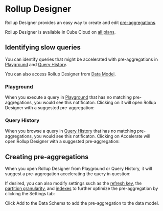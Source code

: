 # Rollup Designer

Rollup Designer provides an easy way to create and edit
[pre-aggregations][ref-caching-preaggs-gs].

<SuccessBox>

Rollup Designer is available in Cube Cloud on
[all plans](https://cube.dev/pricing).

</SuccessBox>

## Identifying slow queries

You can identify queries that might be accelerated with pre-aggregations in
[Playground][ref-playground] and [Query History][ref-query-history].

You can also access Rollup Designer from [Data Model][ref-data-model].

### Playground

When you execute a query in [Playground][ref-playground] that has no matching
pre-aggregations, you would see this notificaton. Clicking on it will open
Rollup Designer with a suggested pre-aggregation:

<Screenshot
  highlight="inset(22.5% 0 65% 72.5% round 10px)"
  src="https://ucarecdn.com/582acb98-373b-4617-9aa8-263b0653cd00/"
/>

### Query History

When you browse a query in [Query History][ref-query-history] that has no matching
pre-aggregations, you would see this notificaton. Clicking on <Btn>Accelerate</Btn>
will open Rollup Designer with a suggested pre-aggregation:

<Screenshot
  highlight="inset(37.5% 0 37.5% 5% round 10px)"
  src="https://ucarecdn.com/1105e459-66b5-440e-8ca1-53e93c912cb5/"
/>

## Creating pre-aggregations

When you open Rollup Designer from Playground or Query History, it will suggest
a pre-aggregation accelerating the query in question:

<Screenshot src="https://ucarecdn.com/d860dd55-4f94-46a1-ba64-53452ec267ba/" />

If desired, you can also modify settings such as the [refresh
key][ref-preaggs-ref-refreshkey], the [partition
granularity][ref-preaggs-ref-partitiongranularity], and
[indexes][ref-preaggs-ref-indexes] to further optimize the pre-aggregation by
clicking the ​<Btn>Settings</Btn> tab:

<Screenshot src="https://ucarecdn.com/27afed37-10ae-4948-bf3f-4261f6e0663c/" />

Click <Btn>Add to the Data Schema</Btn> to add the pre-aggregation to the data
model.

[ref-caching-preaggs-gs]: /product/caching/getting-started-pre-aggregations
[ref-preaggs-ref-refreshkey]: /reference/data-model/pre-aggregations#refresh_key
[ref-preaggs-ref-partitiongranularity]: /reference/data-model/pre-aggregations#partition_granularity
[ref-preaggs-ref-indexes]: /reference/data-model/pre-aggregations#indexes
[ref-playground]: /product/workspace/playground
[ref-query-history]: /product/workspace/query-history
[ref-data-model]: /product/workspace/data-model